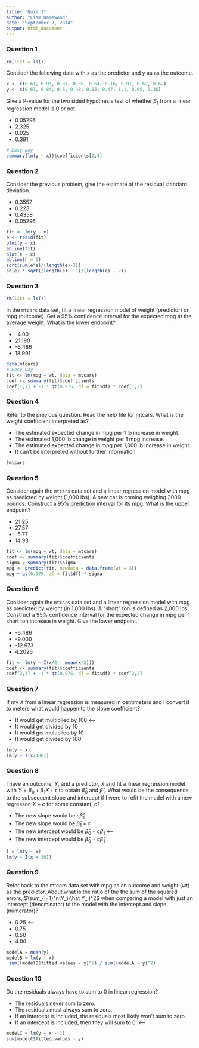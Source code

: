 ```yaml
---
title: "Quiz 2"
author: "Liam Damewood"
date: "September 7, 2014"
output: html_document
---
```

### Question 1
```r
rm(list = ls())
```
Consider the following data with x as the predictor and y as as the outcome.
```r
x <- c(0.61, 0.93, 0.83, 0.35, 0.54, 0.16, 0.91, 0.62, 0.62)
y <- c(0.67, 0.84, 0.6, 0.18, 0.85, 0.47, 1.1, 0.65, 0.36)
```
Give a P-value for the two sided hypothesis test of whether $\beta_1$ from a linear regression model is 0 or not.

* 0.05296
* 2.325
* 0.025
* 0.391

```r
# Easy way
summary(lm(y ~ x))$coefficients[2,4]
```

### Question 2
Consider the previous problem, give the estimate of the residual standard deviation.

* 0.3552
* 0.223
* 0.4358
* 0.05296

```r
fit <- lm(y ~ x)
e <- resid(fit)
plot(y ~ x)
abline(fit)
plot(e ~ x)
abline(h = 0)
sqrt(sum(e*e)/(length(e)-2))
sd(e) * sqrt((length(e) - 1)/(length(e) - 2))
```

### Question 3
```r
rm(list = ls())
```
In the `mtcars` data set, fit a linear regression model of weight (predictor) on mpg (outcome). Get a 95% confidence interval for the expected mpg at the average weight. What is the lower endpoint?

* -4.00
* 21.190
* -6.486
* 18.991

```r
data(mtcars)
# Easy way
fit <- lm(mpg ~ wt, data = mtcars)
coef <- summary(fit)$coefficients
coef[1,1] + -1 * qt(0.975, df = fit$df) * coef[1,2]
```

### Question 4
Refer to the previous question. Read the help file for mtcars. What is the weight coefficient interpreted as?

* The estimated expected change in mpg per 1 lb increase in weight.
* The estimated 1,000 lb change in weight per 1 mpg increase.
* The estimated expected change in mpg per 1,000 lb increase in weight.
* It can't be interpreted without further information

```r
?mtcars
```

### Question 5
Consider again the `mtcars` data set and a linear regression model with mpg as predicted by weight (1,000 lbs). A new car is coming weighing 3000 pounds. Construct a 95% prediction interval for its mpg. What is the upper endpoint?

* 21.25
* 27.57
* -5.77
* 14.93

```r
fit <- lm(mpg ~ wt, data = mtcars)
coef <- summary(fit)$coefficients
sigma = summary(fit)$sigma
mpg <- predict(fit, newdata = data.frame(wt = 3))
mpg + qt(0.975, df = fit$df) * sigma
```

### Question 6
Consider again the `mtcars` data set and a linear regression model with mpg as predicted by weight (in 1,000 lbs). A “short” ton is defined as 2,000 lbs. Construct a 95% confidence interval for the expected change in mpg per 1 short ton increase in weight. Give the lower endpoint.

* -6.486
* -9.000
* -12.973
* 4.2026

```r
fit <- lm(y ~ I(x/2 - mean(x/2)))
coef <- summary(fit)$coefficients
coef[2,1] + -1 * qt(0.975, df = fit$df) * coef[2,2]
```

### Question 7
If my $X$ from a linear regression is measured in centimeters and I convert it to meters what would happen to the slope coefficient?

* It would get multiplied by 100 <--
* It would get divided by 10
* It would get multiplied by 10
* It would get divided by 100

```r
lm(y ~ x)
lm(y ~ I(x/100))
```

### Question 8
I have an outcome, $Y$, and a predictor, $X$ and fit a linear regression model with $Y=\beta_0+\beta_1X+\epsilon$ to obtain $\hat\beta_0$ and $\hat\beta_1$. What would be the consequence to the subsequent slope and intercept if I were to refit the model with a new regressor, $X+c$ for some constant, $c$?

* The new slope would be $c\hat\beta_1$
* The new slope would be $\hat\beta_1+c$
* The new intercept would be $\hat\beta_0-c\beta_1$ <--
* The new intercept would be $\hat\beta_0+c\hat\beta_1$

```r
l = lm(y ~ x)
lm(y ~ I(x + 10))
```

### Question 9
Refer back to the mtcars data set with mpg as an outcome and weight (wt) as the predictor. About what is the ratio of the the sum of the squared errors, $\sum_{i=1}^n(Y_i-\hat Y_i)^2$ when comparing a model with just an intercept (denominator) to the model with the intercept and slope (numerator)?

* 0.25 <--
* 0.75
* 0.50
* 4.00

```r
modelA = mean(y)
modelB = lm(y ~ x)
 sum((modelB$fitted.values - y)^2) / sum((modelA - y)^2)
```

### Question 10
Do the residuals always have to sum to 0 in linear regression?

* The residuals never sum to zero.
* The residuals must always sum to zero.
* If an intercept is included, the residuals most likely won't sum to zero.
* If an intercept is included, then they will sum to 0. <--

```r
modelC = lm(y ~ x - 1)
sum(modelC$fitted.values - y)
```